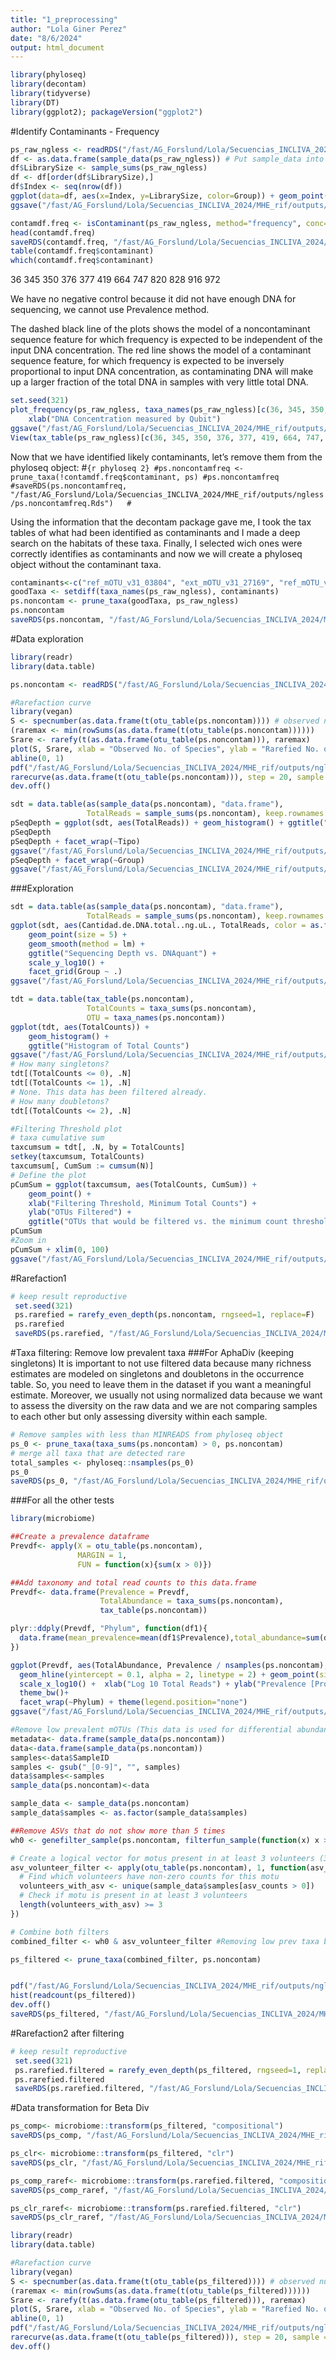 ```yaml
---
title: "1_preprocessing"
author: "Lola Giner Perez"
date: "8/6/2024"
output: html_document
---
```

```r
library(phyloseq)
library(decontam)
library(tidyverse)
library(DT)
library(ggplot2); packageVersion("ggplot2")
```

#Identify Contaminants - Frequency
```r
ps_raw_ngless <- readRDS("/fast/AG_Forslund/Lola/Secuencias_INCLIVA_2024/MHE_rif/outputs/ngless/ps_raw_ngless.Rds") 
df <- as.data.frame(sample_data(ps_raw_ngless)) # Put sample_data into a ggplot-friendly data.frame
df$LibrarySize <- sample_sums(ps_raw_ngless)
df <- df[order(df$LibrarySize),]
df$Index <- seq(nrow(df))
ggplot(data=df, aes(x=Index, y=LibrarySize, color=Group)) + geom_point()
ggsave("/fast/AG_Forslund/Lola/Secuencias_INCLIVA_2024/MHE_rif/outputs/ngless/Figures/contaminants_freq1.pdf")

contamdf.freq <- isContaminant(ps_raw_ngless, method="frequency", conc="Cantidad.de.DNA.total..ng.uL.")
head(contamdf.freq)
saveRDS(contamdf.freq, "/fast/AG_Forslund/Lola/Secuencias_INCLIVA_2024/MHE_rif/outputs/ngless/contaminant_table.Rds")
table(contamdf.freq$contaminant)
which(contamdf.freq$contaminant)
```
36 345 350 376 377 419 664 747 820 828 916 972

We have no negative control because it did not have enough DNA for sequencing, we cannot use Prevalence method.

The dashed black line of the plots shows the model of a noncontaminant sequence feature for which frequency is expected to be independent of the input DNA concentration. The red line shows the model of a contaminant sequence feature, for which frequency is expected to be inversely proportional to input DNA concentration, as contaminating DNA will make up a larger fraction of the total DNA in samples with very little total DNA. 
```r
set.seed(321)
plot_frequency(ps_raw_ngless, taxa_names(ps_raw_ngless)[c(36, 345, 350, 376, 377, 419, 664, 747, 820, 828, 916, 972)], conc="Cantidad.de.DNA.total..ng.uL.") + 
    xlab("DNA Concentration measured by Qubit")
ggsave("/fast/AG_Forslund/Lola/Secuencias_INCLIVA_2024/MHE_rif/outputs/ngless/Figures/contaminants_freq2.pdf")
View(tax_table(ps_raw_ngless)[c(36, 345, 350, 376, 377, 419, 664, 747, 820, 828, 916, 972)])
```

Now that we have identified likely contaminants, let’s remove them from the phyloseq object:
#```{r phyloseq 2}
#ps.noncontamfreq <- prune_taxa(!contamdf.freq$contaminant, ps)
#ps.noncontamfreq
#saveRDS(ps.noncontamfreq, "/fast/AG_Forslund/Lola/Secuencias_INCLIVA_2024/MHE_rif/outputs/ngless/ps.noncontamfreq.Rds")  
#```

Using the information that the decontam package gave me, I took the tax tables of what had been identified as contaminants and I made a deep search on the habitats of these taxa. Finally, I selected wich ones were correctly identifies as contaminants and now we will create a phyloseq object without the contaminant taxa.  
```r
contaminants<-c("ref_mOTU_v31_03804", "ext_mOTU_v31_27169", "ref_mOTU_v31_05265", "ref_mOTU_v31_03970")
goodTaxa <- setdiff(taxa_names(ps_raw_ngless), contaminants)
ps.noncontam <- prune_taxa(goodTaxa, ps_raw_ngless)
ps.noncontam
saveRDS(ps.noncontam, "/fast/AG_Forslund/Lola/Secuencias_INCLIVA_2024/MHE_rif/outputs/ngless/ps.noncontam.Rds")  
```

#Data exploration
```r
library(readr)
library(data.table)

ps.noncontam <- readRDS("/fast/AG_Forslund/Lola/Secuencias_INCLIVA_2024/MHE_rif/outputs/ngless/ps.noncontam.Rds")

#Rarefaction curve
library(vegan)
S <- specnumber(as.data.frame(t(otu_table(ps.noncontam)))) # observed number of species
(raremax <- min(rowSums(as.data.frame(t(otu_table(ps.noncontam))))))
Srare <- rarefy(t(as.data.frame(otu_table(ps.noncontam))), raremax)
plot(S, Srare, xlab = "Observed No. of Species", ylab = "Rarefied No. of Species")
abline(0, 1)
pdf("/fast/AG_Forslund/Lola/Secuencias_INCLIVA_2024/MHE_rif/outputs/ngless/Figures/raref_curve.pdf")
rarecurve(as.data.frame(t(otu_table(ps.noncontam))), step = 20, sample = raremax, col = "black", cex = 0.6)
dev.off()
```

```r
sdt = data.table(as(sample_data(ps.noncontam), "data.frame"),
                 TotalReads = sample_sums(ps.noncontam), keep.rownames = TRUE)
pSeqDepth = ggplot(sdt, aes(TotalReads)) + geom_histogram() + ggtitle("Sequencing Depth")
pSeqDepth
pSeqDepth + facet_wrap(~Tipo)
ggsave("/fast/AG_Forslund/Lola/Secuencias_INCLIVA_2024/MHE_rif/outputs/ngless/Figures/explore_data1.pdf")
pSeqDepth + facet_wrap(~Group)
ggsave("/fast/AG_Forslund/Lola/Secuencias_INCLIVA_2024/MHE_rif/outputs/ngless/Figures/explore_data2.pdf")
```

###Exploration

```r
sdt = data.table(as(sample_data(ps.noncontam), "data.frame"),
                 TotalReads = sample_sums(ps.noncontam), keep.rownames = TRUE)
ggplot(sdt, aes(Cantidad.de.DNA.total..ng.uL., TotalReads, color = as.factor(Group))) + 
    geom_point(size = 5) + 
    geom_smooth(method = lm) +
    ggtitle("Sequencing Depth vs. DNAquant") +
    scale_y_log10() +
    facet_grid(Group ~ .)
ggsave("/fast/AG_Forslund/Lola/Secuencias_INCLIVA_2024/MHE_rif/outputs/ngless/Figures/explore_data3.pdf")

tdt = data.table(tax_table(ps.noncontam),
                 TotalCounts = taxa_sums(ps.noncontam),
                 OTU = taxa_names(ps.noncontam))
ggplot(tdt, aes(TotalCounts)) + 
    geom_histogram() + 
    ggtitle("Histogram of Total Counts")
ggsave("/fast/AG_Forslund/Lola/Secuencias_INCLIVA_2024/MHE_rif/outputs/ngless/Figures/explore_data4.pdf")
# How many singletons?
tdt[(TotalCounts <= 0), .N]
tdt[(TotalCounts <= 1), .N]
# None. This data has been filtered already. 
# How many doubletons?
tdt[(TotalCounts <= 2), .N]

#Filtering Threshold plot
# taxa cumulative sum
taxcumsum = tdt[, .N, by = TotalCounts]
setkey(taxcumsum, TotalCounts)
taxcumsum[, CumSum := cumsum(N)]
# Define the plot
pCumSum = ggplot(taxcumsum, aes(TotalCounts, CumSum)) + 
    geom_point() +
    xlab("Filtering Threshold, Minimum Total Counts") +
    ylab("OTUs Filtered") +
    ggtitle("OTUs that would be filtered vs. the minimum count threshold")
pCumSum
#Zoom in
pCumSum + xlim(0, 100)
ggsave("/fast/AG_Forslund/Lola/Secuencias_INCLIVA_2024/MHE_rif/outputs/ngless/Figures/explore_data5.pdf")
```

#Rarefaction1
```r
# keep result reproductive
 set.seed(321)
 ps.rarefied = rarefy_even_depth(ps.noncontam, rngseed=1, replace=F)
 ps.rarefied
 saveRDS(ps.rarefied, "/fast/AG_Forslund/Lola/Secuencias_INCLIVA_2024/MHE_rif/outputs/ngless/ps.rarefied.Rds")
```


#Taxa filtering: Remove low prevalent taxa
###For AphaDiv (keeping singletons)
It is important to not use filtered data because many richness estimates are modeled on singletons and doubletons in the occurrence table. So, you need to leave them in the dataset if you want a meaningful estimate.
Moreover, we usually not using normalized data because we want to assess the diversity on the raw data and we are not comparing samples to each other but only assessing diversity within each sample.
```r
# Remove samples with less than MINREADS from phyloseq object
ps_0 <- prune_taxa(taxa_sums(ps.noncontam) > 0, ps.noncontam)
# merge all taxa that are detected rare
total_samples <- phyloseq::nsamples(ps_0)
ps_0
saveRDS(ps_0, "/fast/AG_Forslund/Lola/Secuencias_INCLIVA_2024/MHE_rif/outputs/ngless/ps_0.Rds")
```

###For all the other tests
```r
library(microbiome)

##Create a prevalence dataframe 
Prevdf<- apply(X = otu_table(ps.noncontam),
               MARGIN = 1,
               FUN = function(x){sum(x > 0)})

##Add taxonomy and total read counts to this data.frame
Prevdf<- data.frame(Prevalence = Prevdf,
                    TotalAbundance = taxa_sums(ps.noncontam),
                    tax_table(ps.noncontam))

plyr::ddply(Prevdf, "Phylum", function(df1){
  data.frame(mean_prevalence=mean(df1$Prevalence),total_abundance=sum(df1$TotalAbundance,na.rm = T),stringsAsFactors = F)
})

ggplot(Prevdf, aes(TotalAbundance, Prevalence / nsamples(ps.noncontam),color=Phylum)) +
  geom_hline(yintercept = 0.1, alpha = 2, linetype = 2) + geom_point(size = 2, alpha = 0.7) +
  scale_x_log10() +  xlab("Log 10 Total Reads") + ylab("Prevalence [Prop. of Samples]") +
  theme_bw()+
  facet_wrap(~Phylum) + theme(legend.position="none")
ggsave("/fast/AG_Forslund/Lola/Secuencias_INCLIVA_2024/MHE_rif/outputs/ngless/Figures/filter_data1.pdf")

#Remove low prevalent mOTUs (This data is used for differential abundance analysis)
metadata<- data.frame(sample_data(ps.noncontam)) 
data<-data.frame(sample_data(ps.noncontam))
samples<-data$SampleID
samples <- gsub("_[0-9]", "", samples)
data$samples<-samples
sample_data(ps.noncontam)<-data

sample_data <- sample_data(ps.noncontam)
sample_data$samples <- as.factor(sample_data$samples)

##Remove ASVs that do not show more than 5 times 
wh0 <- genefilter_sample(ps.noncontam, filterfun_sample(function(x) x > 5), A=0.01*nsamples(ps.noncontam))

# Create a logical vector for motus present in at least 3 volunteers (30% 3 out of 10)
asv_volunteer_filter <- apply(otu_table(ps.noncontam), 1, function(asv_counts) {
  # Find which volunteers have non-zero counts for this motu
  volunteers_with_asv <- unique(sample_data$samples[asv_counts > 0])
  # Check if motu is present in at least 3 volunteers
  length(volunteers_with_asv) >= 3
})

# Combine both filters
combined_filter <- wh0 & asv_volunteer_filter #Removing low prev taxa by % and if not present in at least 3/10 (30%) volunteers

ps_filtered <- prune_taxa(combined_filter, ps.noncontam)


pdf("/fast/AG_Forslund/Lola/Secuencias_INCLIVA_2024/MHE_rif/outputs/ngless/Figures/filter_data2.pdf")
hist(readcount(ps_filtered))
dev.off()
saveRDS(ps_filtered, "/fast/AG_Forslund/Lola/Secuencias_INCLIVA_2024/MHE_rif/outputs/ngless/ps_filtered.Rds")
```

#Rarefaction2 after filtering
```r
# keep result reproductive
 set.seed(321)
 ps.rarefied.filtered = rarefy_even_depth(ps_filtered, rngseed=1, replace=F)
 ps.rarefied.filtered
 saveRDS(ps.rarefied.filtered, "/fast/AG_Forslund/Lola/Secuencias_INCLIVA_2024/MHE_rif/outputs/ngless/ps_rarefied_filtered.Rds")
```

#Data transformation for Beta Div
```r
ps_comp<- microbiome::transform(ps_filtered, "compositional")
saveRDS(ps_comp, "/fast/AG_Forslund/Lola/Secuencias_INCLIVA_2024/MHE_rif/outputs/ngless/ps_comp.Rds")

ps_clr<- microbiome::transform(ps_filtered, "clr")
saveRDS(ps_clr, "/fast/AG_Forslund/Lola/Secuencias_INCLIVA_2024/MHE_rif/outputs/ngless/ps_clr.Rds")

ps_comp_raref<- microbiome::transform(ps.rarefied.filtered, "compositional")
saveRDS(ps_comp_raref, "/fast/AG_Forslund/Lola/Secuencias_INCLIVA_2024/MHE_rif/outputs/ngless/ps_comp_raref.Rds")

ps_clr_raref<- microbiome::transform(ps.rarefied.filtered, "clr")
saveRDS(ps_clr_raref, "/fast/AG_Forslund/Lola/Secuencias_INCLIVA_2024/MHE_rif/outputs/ngless/ps_clr_raref.Rds")
```


```r
library(readr)
library(data.table)

#Rarefaction curve
library(vegan)
S <- specnumber(as.data.frame(t(otu_table(ps_filtered)))) # observed number of species
(raremax <- min(rowSums(as.data.frame(t(otu_table(ps_filtered))))))
Srare <- rarefy(t(as.data.frame(otu_table(ps_filtered))), raremax)
plot(S, Srare, xlab = "Observed No. of Species", ylab = "Rarefied No. of Species")
abline(0, 1)
pdf("/fast/AG_Forslund/Lola/Secuencias_INCLIVA_2024/MHE_rif/outputs/ngless/Figures/raref_curve_filtered.pdf")
rarecurve(as.data.frame(t(otu_table(ps_filtered))), step = 20, sample = raremax, col = "black", cex = 0.6)
dev.off()
```